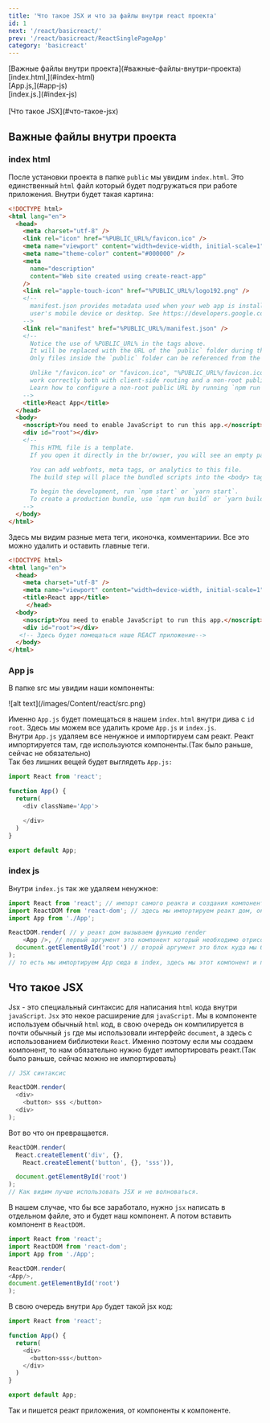 ```yaml
---
title: 'Что такое JSX и что за файлы внутри react проекта'
id: 1
next: '/react/basicreact/'
prev: '/react/basicreact/ReactSinglePageApp'
category: 'basicreact'
---
```



<div className = 'tag_react'>[Важные файлы внутри проекта](#важные-файлы-внутри-проекта)</div>
<div className = 'mini_tag_react'>[index.html,](#index-html)</div>
<div className = 'mini_tag_react'>[App.js,](#app-js)</div>
<div className = 'mini_tag_react'>[index.js.](#index-js)</div><br/>
<div className = 'tag_react'>[Что такое JSX](#что-такое-jsx)</div>



## Важные файлы внутри проекта ##
### index html ###
После установки проекта в папке `public` мы увидим `index.html`. Это единственный `html` файл который будет подгружаться при работе приложения.
Внутри будет такая картина:
```html
<!DOCTYPE html>
<html lang="en">
  <head>
    <meta charset="utf-8" />
    <link rel="icon" href="%PUBLIC_URL%/favicon.ico" />
    <meta name="viewport" content="width=device-width, initial-scale=1" />
    <meta name="theme-color" content="#000000" />
    <meta
      name="description"
      content="Web site created using create-react-app"
    />
    <link rel="apple-touch-icon" href="%PUBLIC_URL%/logo192.png" />
    <!--
      manifest.json provides metadata used when your web app is installed on a
      user's mobile device or desktop. See https://developers.google.com/web/fundamentals/web-app-manifest/
    -->
    <link rel="manifest" href="%PUBLIC_URL%/manifest.json" />
    <!--
      Notice the use of %PUBLIC_URL% in the tags above.
      It will be replaced with the URL of the `public` folder during the build.
      Only files inside the `public` folder can be referenced from the HTML.

      Unlike "/favicon.ico" or "favicon.ico", "%PUBLIC_URL%/favicon.ico" will
      work correctly both with client-side routing and a non-root public URL.
      Learn how to configure a non-root public URL by running `npm run build`.
    -->
    <title>React App</title>
  </head>
  <body>
    <noscript>You need to enable JavaScript to run this app.</noscript>
    <div id="root"></div>
    <!--
      This HTML file is a template.
      If you open it directly in the br/owser, you will see an empty page.

      You can add webfonts, meta tags, or analytics to this file.
      The build step will place the bundled scripts into the <body> tag.

      To begin the development, run `npm start` or `yarn start`.
      To create a production bundle, use `npm run build` or `yarn build`.
    -->
  </body>
</html>
```
Здесь мы видим разные мета теги, иконочка, комментариии. Все это можно удалить и оставить главные теги.
```html
<!DOCTYPE html>
<html lang="en">
  <head>
    <meta charset="utf-8" />
    <meta name="viewport" content="width=device-width, initial-scale=1" />
    <title>React app</title>
     </head>
  <body>
    <noscript>You need to enable JavaScript to run this app.</noscript>
    <div id="root"></div>
   <!-- Здесь будет помещаться наше REACT приложение-->
  </body>
</html>
```
### App js
В папке src мы увидим наши компоненты:<br/>

<div className='container-img'> <span className="img"> ![alt text](/images/Content/react/src.png) </span></div>

Именно `App.js` будет помещаться в нашем `index.html` внутри дива с `id root`.
Здесь мы можем все удалить кроме `App.js` и `index.js`.<br/>
Внутри `App.js` удаляем все ненужное и импортируем сам реакт. Реакт импортируется там, где используются компоненты.(Так было раньше, сейчас не обязательно)<br/>
Так без лишних вещей будет выглядеть `App.js:`<br/>
```javaScript
import React from 'react';

function App() {
  return(
    <div className='App'>

    </div>
  )
}

export default App;
```
### index js
Внутри `index.js` так же удаляем ненужное:<br/>
```javaScript
import React from 'react'; // импорт самого реакта и создания компоненты
import ReactDOM from 'react-dom'; // здесь мы импортируем реакт дом, он посзволяет вмонтировать наш компонент в приложение
import App from './App';

ReactDOM.render( // у реакт дом вызываем функцию render
    <App />, // первый аргумент это компонент который необходимо отрисовать
  document.getElementById('root') // второй аргумент это блок куда мы будет помещать или вмонтировать этот компонент.
);
// то есть мы импортируем App сюда в index, здесь мы этот компонент и помещаем в наш index.html с помощью ReactDOM.render.
```

## Что такое JSX 
Jsx - это специальный синтаксис для написания `html` кода внутри `javaScript`. `Jsx` это некое расширение для `javaScript`.
Мы в компоненте используем обычный `html` код, в свою очередь он компилируется в почти обычный `js` где мы использовали интерфейс `document`, а здесь с использованием библиотеки `React`. Именно поэтому если мы создаем компонент, то нам обязательно нужно будет импортировать реакт.(Так было раньше, сейчас можно не импортировать)
```javaScript
// JSX синтаксис

ReactDOM.render(
  <div> 
    <button> sss </button>
  <div>
);
```
Вот во что он превращается.
```javaScript
ReactDOM.render(
  React.createElement('div', {},
    React.createElement('button', {}, 'sss')),

  document.getElementById('root')
);
// Как видим лучше использовать JSX и не волноваться.
```
В нашем случае, что бы все заработало, нужно `jsx` написать в отдельном файле, это и будет наш компонент. А потом вставить компонент в `ReactDOM.`
```javaScript
import React from 'react';
import ReactDOM from 'react-dom';
import App from './App';

ReactDOM.render(
<App/>,
document.getElementById('root')
);
```
В свою очередь внутри `App` будет такой jsx код:
```javaScript
import React from 'react';

function App() {
  return(
    <div>
      <button>sss</button>
    </div>
  )
}

export default App;
```
Так и пишется реакт приложения, от компоненты к компоненте.
